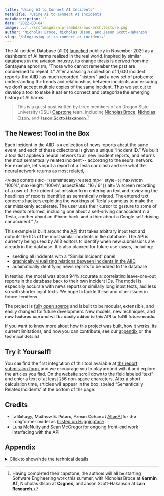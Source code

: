 ```yaml
---
title: 'Using AI to Connect AI Incidents'
metaTitle: 'Using AI to Connect AI Incidents'
metaDescription: ''
date: '2022-08-04'
image: ../../src/images/nlp-lambdas-aws-architecture.png
author: 'Nicholas Broce, Nicholas Olson, and Jason Scott-Hakanson'
slug: '/blog/using-ai-to-connect-ai-incidents'
---
```


The AI Incident Database (AIID) [launched](https://partnershiponai.org/aiincidentdatabase) publicly in November 2020 as a dashboard of AI harms realized in the real world. Inspired by similar databases in the aviation industry, its change thesis is derived from the Santayana aphorism, “Those who cannot remember the past are condemned to repeat it.” After amassing a collection of 1,600 incident reports, the AIID has much recorded "history" and a new set of problems: understanding the trends and relationships between incidents and ensuring we don't accept multiple copies of the same incident. Thus we set out to develop a tool to make it easier to connect and categorize the emerging history of AI harms.

> This is a guest post written by three members of an Oregon State University (OSU) [Capstone](https://eecs.oregonstate.edu/industry-relations/capstone-and-senior-design-projects) team, including [Nicholas Broce](https://www.linkedin.com/in/nicholasbroce/), [Nicholas Olson](https://www.linkedin.com/in/olson-nick), and [Jason Scott-Hakanson](https://www.linkedin.com/in/jason-scott-hakanson-953556221).[^1]

## The Newest Tool in the Box

Each incident in the AIID is a collection of news reports about the same event, and each of these collections is given a unique “incident ID.” We built a tool that applies a neural network to all new incident reports, and returns the most semantically related incident -- according to the neural network. For example, let's input a report of a Tesla car crash and see what the neural network returns as most related,

<video 
  controls
  src="/semantically-related.mp4" 
  style={{ maxWidth: '100%', maxHeight: '100vh', aspectRatio: '16 / 9' }} 
  alt="A screen recording of a user of the incident submission form entering an text and reviewing the headlines of reports identified as semantically related. The entered text concerns hackers exploiting the workings of Tesla's cameras to make the car mistakenly accelerate. The user uses their cursor to gesture to some of the results returned, including one about a self-driving car accident in a Tesla, another about an iPhone hack, and a third about a Google self-driving car accident."
/>

This example is built around the <abbr title="Application Programming Interface">API</abbr> that takes arbitrary input text and outputs the IDs of the most similar incidents in the database.  The API is currently being used by AIID editors to identify when new submissions are already in the database. It is also planned for future use-cases, including:

- [seeding all incidents with a "Similar Incident" panel](https://github.com/responsible-ai-collaborative/aiid/pull/761)
- [graphically visualizing relations between incidents in the AIID](https://github.com/responsible-ai-collaborative/aiid/pull/779)
- automatically identifying news reports to be added to the database

In testing, the model was about 94% accurate at correlating leave-one-out reports in the database back to their own incident IDs. The model is especially accurate with news reports or similarly long input texts, and less so with shorter input texts. We hope to tackle these and other issues in future iterations.

The project is [fully open source](https://github.com/responsible-ai-collaborative/nlp-lambdas) and is built to be modular, extensible, and easily changed for future development. New models, new techniques, and new features can and will be easily added to this API to fulfill future needs.

If you want to know more about how this project was built, how it works, its current limitations, and how you can contribute, see our [appendix](#appendix) on the technical details!

## Try it Yourself!

You can find the first integration of this tool available at [the report submission form](/apps/submit), and we encourage you to play around with it and explore the articles you find. On the website scroll down to the field labeled “text” and enter a text of at least 256 non-space characters. After a short calculation time, articles will appear in the box labeled “Semantically Related Incidents” at the bottom of the page.

## Credits

* Iz Beltagy, Matthew E. Peters, Arman Cohan at [AllenAI](https://allenai.org/) for the Longformer model as [hosted on Huggingface](https://huggingface.co/docs/transformers/model_doc/longformer)
* Luna McNulty and Sean McGregor for ongoing front-end work interfacing with the API

[^1]: Having completed their capstone, the authors will all be starting Software Engineering work this summer, with Nicholas Broce at **Garmin AT**, Nicholas Olson at **Cognex**, and Jason Scott-Hakanson at **Lam Research**.

## Appendix

<details>
  <summary>Click to show/hide the technical details</summary>

### AWS Solution

To support scalable, asynchronous, and fast similarity correlation, this implementation uses a full stack of AWS tools, all built and deployed using AWS CDK v2. The AWS side of the solution primarily consists of a collection of AWS Lambdas and an AWS API Gateway RESTful HTTP API. This system and build-chain was designed to be highly modular and expandable, so that new Lambda functions or API features could be added at any time. In addition, the Longformer model can be easily swapped out for another pre-trained or fine-tuned model, so that future development can go in whatever direction best supports the growth of the database.

<div>![An architecture diagram showing the following connections: 1. AWS Lambda → 2. Pretrained LongFormer Model (.bin), 1. AWS Lambda → 3. AIID DB State (CLS Means), 4. Amazon ECR → 1. AWS Lambda, 1. AWS Lambda ↔ 5. Amazon EFS, 6. Amazon API Gateway (Public) ↔ 1. AWS Lambda, 6. Amazon API Gateway (Public) → Users, 6. Amazon API Gateway (Public) → AIID Applications. Items 1–3 are inside a box labelled “Lambda Docker Container.” Items 1–5 are inside a box labelled VPC 10.0.0/16. On the border of that box is an icon showing a doorframe labelled “Internet Gateway.” Within that box is another marked by a lock icon labelled “Public Subnet.” Items 1–6 are inside a box labeled “AWS cloud.”](/images/nlp-lambdas-aws-architecture.png)</div>

These modular Lambda functions fulfill slices or whole chunks of the different computations that comprise the text-to-similar-incident process. Currently, the system hosts a few Lambda functions, each with a dedicated endpoint on the API:

- `\/text-to-db-similar` – which uses a Longformer instance to process the input report text and spit out a list of the most similar incident IDs 

- `\/embed-to-db-similar` – which takes a pre-processed Longformer embedding for some report text and spits out a list of the most similar incident IDs

<img alt="The Docker logo" src="/images/docker.png" width="150" style={{float: 'right'}}/>

These Lambdas are powerful because an arbitrary number of instances can be spun up and executed at any time with incredibly low latency, as they are built as self-contained [Docker](https://www.docker.com/) images with all requirements pre-packaged and no required access to the outside internet.

### NLP Solution

This solution uses AllenAI’s pretrained Long Document Transformer model (Longformer) to process query inputs, and also to maintain a state based representation of each incident in the AIID. Longformer is specifically designed to support long input sequences, which made it ideal for our purposes.

<img src="/images/ai2.png" alt="The AllenAI logo" width="200" style={{float: 'left'}}/>

When a query is made to `/text-to-db-similar`, the API Lambda uses a local Longformer instance to tokenize the input text and process it into a set of high-dimensional vectors. The length of this set is equal to the number of tokens in the input. The first token in each embedding is a special classification (CLS) token, and when processed, it retains some latent information about the nature of the embedding. This latent representation is compared using cosine similarity against embeddings that are pre-processed  for each incident currently in the database, and the incidents with the highest similarity are returned as likely candidates.

The embeddings that the query input is compared against are generated asynchronously by fetching newly added reports from the AIID, processing them using Longformer, and performing a weighted average between the old state for the report’s related incident, and the new embedding. In this way, the latent representation for an incident is the average of the representations of each of its related reports. Ideally, this approach leads itself to greater accuracy over time as more data is added, and remains scalable, as the state can be updated at any time using few resources.

### Current Limitations

The launch-state of this new system has a few notable limitation that is important to note:

- The system currently only contains a handful of Lambdas, but was built to be highly modular, so new additions are on the imminent horizon for this project.

- We have noticed a potential bias in the system where incident IDs that have fewer existing reports may be less likely to achieve high-similarity scores. This requires more research and likely would only apply in our current demonstration of similarity of some input text to each of the incident **IDs**, as opposed to individual incident **reports**.

- Longformer has a limit to the length of input text it can process, and the further this limit is stretched, the slower initialization/correlation becomes and the more resources the model demands. For these reasons, the system currently only processes the first 2,000 tokens (roughly 2,000 words) of each provided input text. This is more than enough for almost all texts in the database, but can easily be modified for individual Lambdas in the future.

- The Longformer processing of report text works on comparing the model’s holistic understanding of the text, which leads to a few quirks popping up in use. Specifically of note is that the model tends to conceptualize short segments of text and longer articles differently, leading to the current example integration of the system giving unintuitive results for very short inputs of a few sentences. Currently, this system does not (try to) replace the Algolia search system the Discover application utilizes

### Want to Help?

If you would like to help this tool grow and improve or would like to tinker with the systems we have set up, you can find all the code [in the GitHub repository](https://github.com/responsible-ai-collaborative/nlp-lambdas).

</details>
